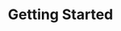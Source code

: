 ---
title: Getting Started
lastUpdated: 2023-05-15
description: What to know to prepare for your Linux journey.
---